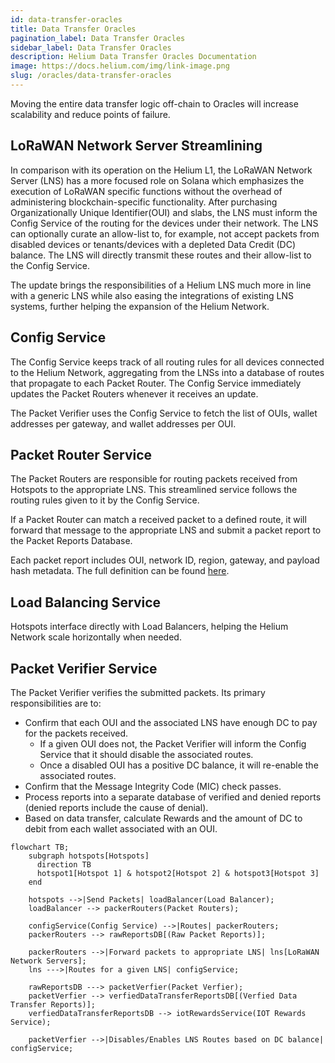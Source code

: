 ```yaml
---
id: data-transfer-oracles
title: Data Transfer Oracles
pagination_label: Data Transfer Oracles
sidebar_label: Data Transfer Oracles
description: Helium Data Transfer Oracles Documentation
image: https://docs.helium.com/img/link-image.png
slug: /oracles/data-transfer-oracles
---
```



Moving the entire data transfer logic off-chain to Oracles will increase scalability and reduce
points of failure.

## LoRaWAN Network Server Streamlining

In comparison with its operation on the Helium L1, the LoRaWAN Network Server (LNS) has a more 
focused role on Solana which emphasizes the execution of LoRaWAN specific functions without the
overhead of administering blockchain-specific functionality. After purchasing Organizationally 
Unique Identifier(OUI) and slabs, the LNS must inform the Config Service of the routing for the 
devices under their network. The LNS can optionally curate an allow-list to, for example, not accept
packets from disabled devices or tenants/devices with a depleted Data Credit (DC) balance. The LNS 
will directly transmit these routes and their allow-list to the Config Service.

The update brings the responsibilities of a Helium LNS much more in line with a generic LNS while
also easing the integrations of existing LNS systems, further helping the expansion of the Helium
Network.

## Config Service

The Config Service keeps track of all routing rules for all devices connected to the Helium Network,
aggregating from the LNSs into a database of routes that propagate to each Packet Router. The Config
Service immediately updates the Packet Routers whenever it receives an update.

The Packet Verifier uses the Config Service to fetch the list of OUIs, wallet addresses per gateway,
and wallet addresses per OUI.

## Packet Router Service

The Packet Routers are responsible for routing packets received from Hotspots to the appropriate
LNS. This streamlined service follows the routing rules given to it by the Config Service.

If a Packet Router can match a received packet to a defined route, it will forward that message to
the appropriate LNS and submit a packet report to the Packet Reports Database.

Each packet report includes OUI, network ID, region, gateway, and payload hash metadata. The full
definition can be found
[here](https://github.com/helium/proto/blob/master/src/service/packet_router.proto#L8).

## Load Balancing Service

Hotspots interface directly with Load Balancers, helping the Helium Network scale horizontally when
needed.

## Packet Verifier Service

The Packet Verifier verifies the submitted packets. Its primary responsibilities are to:

- Confirm that each OUI and the associated LNS have enough DC to pay for the packets received.
  - If a given OUI does not, the Packet Verifier will inform the Config Service that it should
    disable the associated routes.
  - Once a disabled OUI has a positive DC balance, it will re-enable the associated routes.
- Confirm that the Message Integrity Code (MIC) check passes.
- Process reports into a separate database of verified and denied reports (denied reports include
  the cause of denial).
- Based on data transfer, calculate Rewards and the amount of DC to debit from each wallet
  associated with an OUI.

```mermaid
flowchart TB;
    subgraph hotspots[Hotspots]
      direction TB
      hotspot1[Hotspot 1] & hotspot2[Hotspot 2] & hotspot3[Hotspot 3]
    end

    hotspots -->|Send Packets| loadBalancer(Load Balancer);
    loadBalancer --> packerRouters(Packet Routers);

    configService(Config Service) -->|Routes| packerRouters;
    packerRouters --> rawReportsDB[(Raw Packet Reports)];

    packerRouters -->|Forward packets to appropriate LNS| lns[LoRaWAN Network Servers];
    lns --->|Routes for a given LNS| configService;

    rawReportsDB ---> packetVerfier(Packet Verfier);
    packetVerfier --> verfiedDataTransferReportsDB[(Verfied Data Transfer Reports)];
    verfiedDataTransferReportsDB --> iotRewardsService(IOT Rewards Service);

    packetVerfier -->|Disables/Enables LNS Routes based on DC balance| configService;
```
